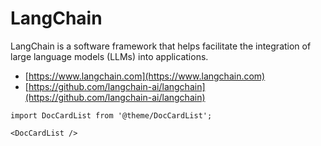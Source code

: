 
# LangChain

LangChain is a software framework that helps facilitate the integration of large language models (LLMs) into applications.

* [https://www.langchain.com](https://www.langchain.com)
* [https://github.com/langchain-ai/langchain](https://github.com/langchain-ai/langchain)

```mdx-code-block
import DocCardList from '@theme/DocCardList';

<DocCardList />
```
